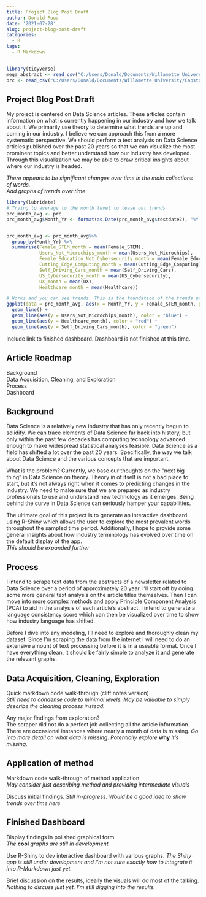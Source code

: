 ```yaml
---
title: Project Blog Post Draft
author: Donald Ruud
date: '2021-07-28'
slug: project-blog-post-draft
categories:
  - R
tags:
  - R Markdown
---
```


```r
library(tidyverse)
mega_abstract <- read_csv("C:/Users/Donald/Documents/Willamette University/Capstone/mega_abstract")
prc <- read_csv("C:/Users/Donald/Documents/Willamette University/Capstone/finaldatasetPCA")
```


## Project Blog Post Draft

My project is centered on Data Science articles. These articles contain information on what is currently happening in our industry and how we talk about it. We primarily use theory to determine what trends are up and coming in our industry. I believe we can approach this from a more systematic perspective. We should perform a text analysis on Data Science articles published over the past 20 years so that we can visualize the most prominent topics and better understand how our industry has developed. Through this visualization we may be able to draw critical insights about where our industry is headed.  

*There appears to be significant changes over time in the main collections of words.*  
*Add graphs of trends over time*
```r
library(lubridate)
# Trying to average to the month level to tease out trends
prc_month_avg <- prc
prc_month_avg$Month_Yr <- format(as.Date(prc_month_avg$testdate2), "%Y-%m")


prc_month_avg <- prc_month_avg%>%
  group_by(Month_Yr) %>%
  summarise(Female_STEM_month = mean(Female_STEM),
            Users_Not_Microchips_month = mean(Users_Not_Microchips),
            Female_Education_Not_Cybersecurity_month = mean(Female_Education_Not_Cybersecurity),
            Cutting_Edge_Computing_month = mean(Cutting_Edge_Computing),
            Self_Driving_Cars_month = mean(Self_Driving_Cars),
            US_Cybersecurity_month = mean(US_Cybersecurity),
            UX_month = mean(UX),
            Healthcare_month = mean(Healthcare))

# Works and you can see trends. This is the foundation of the trends portion.
ggplot(data = prc_month_avg, aes(x = Month_Yr, y = Female_STEM_month, group = 1)) +
  geom_line() +
  geom_line(aes(y = Users_Not_Microchips_month), color = "blue") +
  geom_line(aes(y = Healthcare_month), color = "red") +
  geom_line(aes(y = Self_Driving_Cars_month), color = "green")
```


Include link to finished dashboard. Dashboard is not finished at this time.


## Article Roadmap

Background  
Data Acquisition, Cleaning, and Exploration  
Process  
Dashboard  


## Background

Data Science is a relatively new industry that has only recently begun to solidify. We can trace elements of Data Science far back into history, but only within the past few decades has computing technology advanced enough to make widespread statistical analyses feasible. Data Science as a field has shifted a lot over the past 20 years. Specifically, the way we talk about Data Science and the various concepts that are important.  

What is the problem? Currently, we base our thoughts on the “next big thing” in Data Science on theory. Theory in of itself is not a bad place to start, but it’s not always right when it comes to predicting changes in the industry. We need to make sure that we are prepared as industry professionals to use and understand new technology as it emerges. Being behind the curve in Data Science can seriously hamper your capabilities.  

The ultimate goal of this project is to generate an interactive dashboard using R-Shiny which allows the user to explore the most prevalent words throughout the sampled time period. Additionally, I hope to provide some general insights about how industry terminology has evolved over time on the default display of the app.  
*This should be expanded further*


## Process

I intend to scrape text data from the abstracts of a newsletter related to Data Science over a period of approximately 20 year. I'll start off by doing some more general text analysis on the article titles themselves. Then I can move into more complex methods and apply Principle Component Analysis (PCA) to aid in the analysis of each article’s abstract. I intend to generate a language consistency score which can then be visualized over time to show how industry language has shifted.  

Before I dive into any modeling, I’ll need to explore and thoroughly clean my dataset. Since I’m scraping the data from the internet I will need to do an extensive amount of text processing before it is in a useable format. Once I have everything clean, it should be fairly simple to analyze it and generate the relevant graphs.  


## Data Acquisition, Cleaning, Exploration

Quick markdown code walk-through (cliff notes version)  
*Still need to condense code to minimal levels. May be valuable to simply describe the cleaning process instead.*

Any major findings from exploration?  
The scraper did not do a perfect job collecting all the article information. There are occasional instances where nearly a month of data is missing.
*Go into more detail on what data is missing. Potentially explore* **why** *it's missing.*



## Application of method

Markdown code walk-through of method application  
*May consider just describing method and providing intermediate visuals*  

Discuss initial findings.
*Still in-progress. Would be a good idea to show trends over time here*

## Finished Dashboard

Display findings in polished graphical form  
*The* **cool** *graphs are still in development.*

Use R-Shiny to dev interactive dashboard with various graphs.
*The Shiny app is still under development and I'm not sure exactly how to integrate it into R-Markdown just yet.*  

Brief discussion on the results, ideally the visuals will do most of the talking.  
*Nothing to discuss just yet. I'm still digging into the results.*
